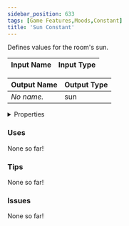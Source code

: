 ```yaml
---
sidebar_position: 633
tags: [Game Features,Moods,Constant]
title: 'Sun Constant'
---
```


Defines values for the room's sun.




<EsbSvg />

| Input Name | Input Type |
|-----------|-----------|

| Output Name | Output Type |
|-----------|-----------|
| *No name.* | sun |


<details>
  <summary>Properties</summary>
  <div>
    <div>
    <table>
      <thead>
        <tr>
          <th>Is beta required?</th>
          <th>❌</th>
        </tr>
        <tr>
          <th>Is this chip a trolling risk?</th>
          <th>❌</th>
        </tr>
        <tr>
          <th>Is this chip a role assignment risk?</th>
          <th>❌</th>
        </tr>
        <tr>
          <th>Chip UUID</th>
          <th>26062297-4aab-4fd4-bfb8-95fbf64f6bb7</th>
        </tr>
      </thead>
    </table>
    </div>
  </div>
</details>

### Uses

None so far!

### Tips

None so far!

### Issues

None so far!
